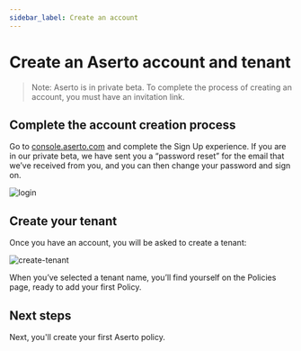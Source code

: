 ```yaml
---
sidebar_label: Create an account
---
```


# Create an Aserto account and tenant

> Note: Aserto is in private beta. To complete the process of creating an account, you must have an invitation link.

## Complete the account creation process

Go to [console.aserto.com](http://console.aserto.com) and complete the Sign Up experience. If you are in our private beta, we have sent you a “password reset” for the email that we’ve received from you, and you can then change your password and sign on.

![login](/login.png)

## Create your tenant

Once you have an account, you will be asked to create a tenant:

![create-tenant](/create-tenant.png)

When you’ve selected a tenant name, you’ll find yourself on the Policies page, ready to add your first Policy.

## Next steps

Next, you'll create your first Aserto policy.
